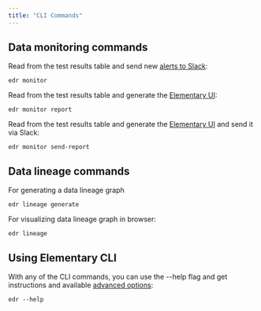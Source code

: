 ```yaml
---
title: "CLI Commands"
---
```


## Data monitoring commands

Read from the test results table and send new [alerts to Slack](./alerts):

```shell
edr monitor
```

Read from the test results table and generate the [Elementary UI](./report-ui):

```shell
edr monitor report
```

Read from the test results table and generate the [Elementary UI](./report-ui) and send it via Slack:

```shell
edr monitor send-report
```

## Data lineage commands

For generating a data lineage graph

```
edr lineage generate
```

For visualizing data lineage graph in browser:

```
edr lineage
```

## Using Elementary CLI

With any of the CLI commands, you can use the --help flag and get instructions and available [advanced options](./cli-advanced):

```shell
edr --help
```
